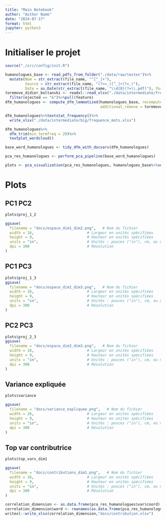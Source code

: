 ```yaml
---
title: "Main Notebook"
author: "Author Name"
date: "2024-07-17"
format: html
jupyter: python3
---
```


# Initialiser le projet

```r
source("./src/config/init.R")
```
```r
humanologues_base <- read_pdfs_from_folder("./data/raw/textes")%>%
  mutate(Nom = str_extract(file_name, "^[^_]+"),
         Source = str_extract(file_name, "(?<=_)[^_]+(?=_)"),
         Date = as.Date(str_extract(file_name, "\\d{8}(?=\\.pdf)"), format = "%Y%m%d"))
toremove_didier_boltanski <- readxl::read_xlsx("./data/intermediate/frequence_mots_retenus.xlsx")%>%
  filter(ejected == "&")%>%pull(feature)
dfm_humanologues <- compute_dfm_lemmatized(humanologues_base, recompute = T,
                                           additional_remove = toremove_didier_boltanski, lower_count = 20)


```
```r
dfm_humanologues%>%textstat_frequency()%>%
  write_xlsx("./data/intermediate/big/frequence_mots.xlsx")

```
```r
dfm_humanologues%>%
  dfm_trim(min_termfreq = 20)%>%
  textplot_wordcloud()
```

```r
base_word_humanologues <- tidy_dfm_with_docvars(dfm_humanologues)
```
```r
pca_res_humanologues <- perform_pca_pipeline(base_word_humanologues)
```

```r
plots <- pca_visualization(pca_res_humanologues, humanologues_base%>%select(Nom, doc_id)%>%rename(document = doc_id))
```
# Plots

## PC1 PC2
```r
plots$proj_1_2

ggsave(
  filename = "docs/espace_dim1_dim2.png",   # Nom du fichier
  width = 16,                        # Largeur en unités spécifiées
  height = 9,                        # Hauteur en unités spécifiées
  units = "in",                      # Unités : pouces ("in"), cm, ou mm
  dpi = 300                          # Résolution
)
```

## PC1 PC3
```r
plots$proj_1_3
ggsave(
  filename = "docs/espace_dim1_dim3.png",   # Nom du fichier
  width = 16,                        # Largeur en unités spécifiées
  height = 9,                        # Hauteur en unités spécifiées
  units = "in",                      # Unités : pouces ("in"), cm, ou mm
  dpi = 300                          # Résolution
)
```

## PC2 PC3
```r
plots$proj_2_3
ggsave(
  filename = "docs/espace_dim2_dim3.png",   # Nom du fichier
  width = 16,                        # Largeur en unités spécifiées
  height = 9,                        # Hauteur en unités spécifiées
  units = "in",                      # Unités : pouces ("in"), cm, ou mm
  dpi = 300                          # Résolution
)
```

## Variance expliquée
```r
plots$variance

ggsave(
  filename = "docs/variance_expliquee.png",   # Nom du fichier
  width = 16,                        # Largeur en unités spécifiées
  height = 9,                        # Hauteur en unités spécifiées
  units = "in",                      # Unités : pouces ("in"), cm, ou mm
  dpi = 300                          # Résolution
)
```

## Top var contributrice
```r
plots$top_vars_dim1

ggsave(
  filename = "docs/contributions_dim1.png",   # Nom du fichier
  width = 16,                        # Largeur en unités spécifiées
  height = 9,                        # Hauteur en unités spécifiées
  units = "in",                      # Unités : pouces ("in"), cm, ou mm
  dpi = 300                          # Résolution
)
```
```r
correlation_dimension <- as.data.frame(pca_res_humanologues$var$coord)
correlation_dimension$word <- rownames(as.data.frame(pca_res_humanologues$var$coord))
writexl::write_xlsx(correlation_dimension,"docs/contribution.xlsx")
```

